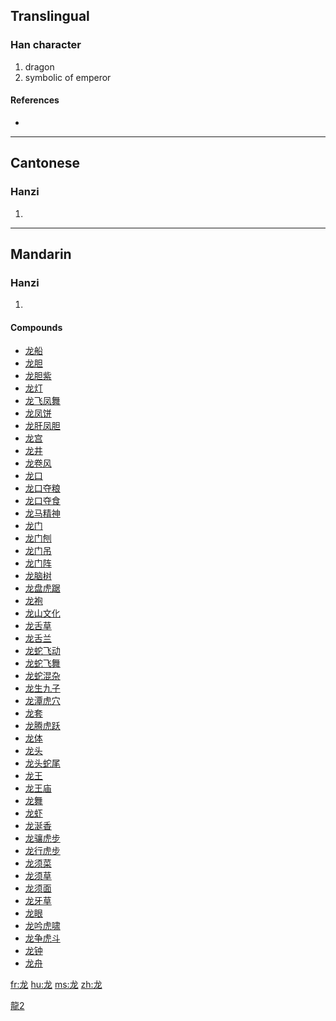 {{see|龍}}<!-- may be replaced by zh-forms -->
==Translingual==

===Han character===
{{Han char|rn=212|rad=龙|as=00|sn=5|four=|canj=戈大心 (IKP)}}

# dragon
# symbolic of emperor

====References====
* {{Han ref|kx=1537.251|hdz=74804.010|uh=9F99|ud=40857}}

----

==Cantonese==

===Hanzi===
{{yue-hanzi|jyut=|y=lung4}}

# {{defn|Cantonese}}

----

==Mandarin==

===Hanzi===
{{cmn-hanzi|tra=龍|pin=[[lóng]] ([[long2]])|wg=lung<sup>2</sup>}}

# {{defn|Mandarin}}

====Compounds====
* [[龙船]]
* [[龙胆]]
* [[龙胆紫]]
* [[龙灯]]
* [[龙飞凤舞]]
* [[龙凤饼]]
* [[龙肝凤胆]]
* [[龙宫]]
* [[龙井]]
* [[龙卷风]]
* [[龙口]]
* [[龙口夺粮]]
* [[龙口夺食]]
* [[龙马精神]]
* [[龙门]]
* [[龙门刨]]
* [[龙门吊]]
* [[龙门阵]]
* [[龙脑树]]
* [[龙盘虎踞]]
* [[龙袍]]
* [[龙山文化]]
* [[龙舌草]]
* [[龙舌兰]]
* [[龙蛇飞动]]
* [[龙蛇飞舞]]
* [[龙蛇混杂]]
* [[龙生九子]]
* [[龙潭虎穴]]
* [[龙套]]
* [[龙腾虎跃]]
* [[龙体]]
* [[龙头]]
* [[龙头蛇尾]]
* [[龙王]]
* [[龙王庙]]
* [[龙舞]]
* [[龙虾]]
* [[龙涎香]]
* [[龙骧虎步]]
* [[龙行虎步]]
* [[龙须菜]]
* [[龙须草]]
* [[龙须面]]
* [[龙牙草]]
* [[龙眼]]
* [[龙吟虎啸]]
* [[龙争虎斗]]
* [[龙钟]]
* [[龙舟]]

[[Category:CJKV characters simplified differently in Japan and China|龍2]]

[[fr:龙]]
[[hu:龙]]
[[ms:龙]]
[[zh:龙]]